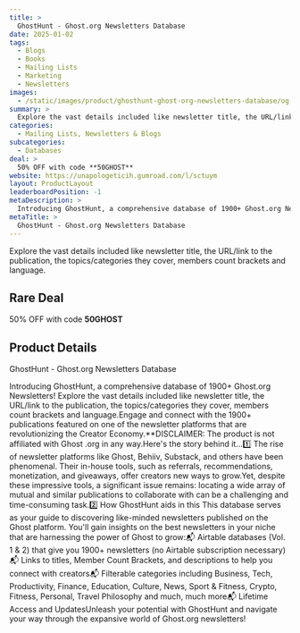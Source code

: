 ```yaml
---
title: >
  GhostHunt - Ghost.org Newsletters Database
date: 2025-01-02
tags:
  - Blogs
  - Books
  - Mailing Lists
  - Marketing
  - Newsletters
images:
  - /static/images/product/ghosthunt-ghost-org-newsletters-database/og-image.png
summary: >
  Explore the vast details included like newsletter title, the URL/link to the publication, the topics/categories they cover, members count brackets and language.
categories:
  - Mailing Lists, Newsletters & Blogs
subcategories:
  - Databases
deal: >
  50% OFF with code **50GHOST**
website: https://unapologeticih.gumroad.com/l/sctuym
layout: ProductLayout
leaderboardPosition: -1
metaDescription: >
  Introducing GhostHunt, a comprehensive database of 1900+ Ghost.org Newsletters! Explore the vast details included like newsletter title, the URL/link to the publication, the topics/categories they cover, members count brackets and language.Engage and connect with the 1900+ publications featured on one of the newsletter platforms that are revolutionizing the Creator Economy.**DISCLAIMER: The product is not affiliated with Ghost .org in any way.Here's the story behind it...1️⃣ The rise of newsletter platforms like Ghost, Behiiv, Substack, and others have been phenomenal. Their in-house tools, such as referrals, recommendations, monetization, and giveaways, offer creators new ways to grow.Yet, despite these impressive tools, a significant issue remains: locating a wide array of mutual and similar publications to collaborate with can be a challenging and time-consuming task.2️⃣ How GhostHunt aids in this This database serves as your guide to discovering like-minded newsletters published on the Ghost platform. You'll gain insights on the best newsletters in your niche that are harnessing the power of Ghost to grow:📬 Airtable databases (Vol. 1 &amp; 2) that give you 1900+ newsletters (no Airtable subscription necessary)📬 Links to titles, Member Count Brackets, and descriptions to help you connect with creators📬 Filterable categories including Business, Tech, Productivity, Finance, Education, Culture, News, Sport &amp; Fitness, Crypto, Fitness, Personal, Travel Philosophy and much, much more📬 Lifetime Access and UpdatesUnleash your potential with GhostHunt and navigate your way through the expansive world of Ghost.org newsletters!
metaTitle: >
  GhostHunt - Ghost.org Newsletters Database
---
```

Explore the vast details included like newsletter title, the URL/link to the publication, the topics/categories they cover, members count brackets and language.

## Rare Deal

50% OFF with code **50GHOST**

## Product Details

GhostHunt - Ghost.org Newsletters Database

Introducing GhostHunt, a comprehensive database of 1900+ Ghost.org Newsletters! Explore the vast details included like newsletter title, the URL/link to the publication, the topics/categories they cover, members count brackets and language.Engage and connect with the 1900+ publications featured on one of the newsletter platforms that are revolutionizing the Creator Economy.**DISCLAIMER: The product is not affiliated with Ghost .org in any way.Here's the story behind it...1️⃣ The rise of newsletter platforms like Ghost, Behiiv, Substack, and others have been phenomenal. Their in-house tools, such as referrals, recommendations, monetization, and giveaways, offer creators new ways to grow.Yet, despite these impressive tools, a significant issue remains: locating a wide array of mutual and similar publications to collaborate with can be a challenging and time-consuming task.2️⃣ How GhostHunt aids in this This database serves as your guide to discovering like-minded newsletters published on the Ghost platform. You'll gain insights on the best newsletters in your niche that are harnessing the power of Ghost to grow:📬 Airtable databases (Vol. 1 &amp; 2) that give you 1900+ newsletters (no Airtable subscription necessary)📬 Links to titles, Member Count Brackets, and descriptions to help you connect with creators📬 Filterable categories including Business, Tech, Productivity, Finance, Education, Culture, News, Sport &amp; Fitness, Crypto, Fitness, Personal, Travel Philosophy and much, much more📬 Lifetime Access and UpdatesUnleash your potential with GhostHunt and navigate your way through the expansive world of Ghost.org newsletters!
